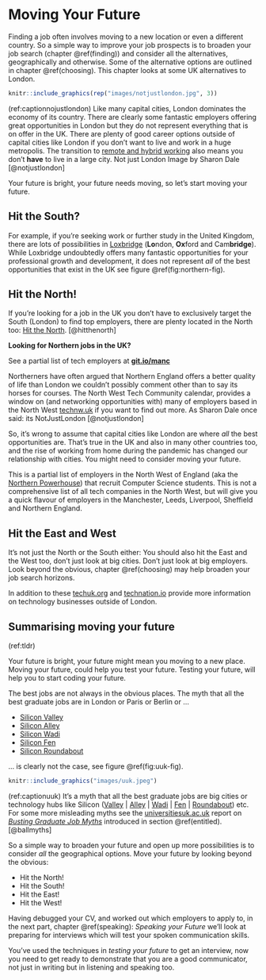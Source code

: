 # Moving Your Future {#moving}

Finding a job often involves moving to a new location or even a different country. So a simple way to improve your job prospects is to broaden your job search (chapter \@ref(finding)) and consider all the alternatives, geographically and otherwise. Some of the alternative options are outlined in chapter \@ref(choosing). This chapter looks at some UK alternatives to London.

```r
knitr::include_graphics(rep("images/notjustlondon.jpg", 3))
```

(ref:captionnojustlondon) Like many capital cities, London dominates the economy of its country. There are clearly some fantastic employers offering great opportunities in London but they do not represent everything that is on offer in the UK. There are plenty of good career options outside of capital cities like London if you don't want to live and work in a huge metropolis. The transition to [remote and hybrid working](https://en.wikipedia.org/wiki/Remote_work)  also means you don't **have** to live in a large city. Not just London Image by Sharon Dale [@notjustlondon]

Your future is bright, your future needs moving, so let's start moving your future.

## Hit the South? {#south}
For example, if you're seeking work or further study in the United Kingdom, there are lots of possibilities in [Loxbridge](https://en.wikipedia.org/wiki/Loxbridge) (**Lo**ndon, **Ox**ford and Cam**bridge**). While Loxbridge undoubtedly offers many fantastic opportunities for your professional growth and development, it does not represent *all* of the best opportunities that exist in the UK see figure \@ref(fig:northern-fig).

<!--LOxbridge is a fortified triangular castle bound London and its two most significant suburbs, Oxford and Cambridge.-->


## Hit the North! {#north}
If you're looking for a job in the UK you don't have to exclusively target the South (London) to find top employers, there are plenty located in the North too: [Hit the North](https://en.wikipedia.org/wiki/Hit_the_North). [@hitthenorth]


::: {.rmdcaution}
**Looking for Northern jobs in the UK?**

See a partial list of tech employers at **[git.io/manc](https://git.io/manc)**

<!--This list of is currently being migrated from [dullhunk/book](https://github.com/dullhunk/book) to [dullhunk/cdyf](https://github.com/dullhunk/cdyf) - in the meantime, see the list at git.io/manc)-->

:::

Northerners have often argued that Northern England offers a better quality of life than London we couldn't possibly comment other than to say its horses for courses. The North West Tech Community calendar, provides a window on (and networking opportunities with) many of employers based in the North West [technw.uk](https://technw.uk) if you want to find out more. As Sharon Dale once said: its NotJustLondon [@notjustlondon]

So, it's wrong to assume that capital cities like London are where *all* the best opportunities are. That's true in the UK and also in many other countries too, and the rise of working from home during the pandemic has changed our relationship with cities. You might need to consider moving your future.

This is a partial list of employers in the North West of England (aka the [Northern Powerhouse](https://en.wikipedia.org/wiki/Northern_Powerhouse)) that recruit Computer Science students. This is not a comprehensive list of all tech companies in the North West, but will give you a quick flavour of employers in the Manchester, Leeds, Liverpool, Sheffield and Northern England.

## Hit the East and West {#eastwest}
It's not just the North or the South either: You should also hit the East and the West too, don't just look at big cities. Don't just look at big employers. Look beyond the obvious, chapter \@ref(choosing) may help broaden your job search horizons.

In addition to these [techuk.org](https://www.techuk.org) and [technation.io](https://technation.io) provide more information on technology businesses outside of London.

## Summarising moving your future {#tldr16}
(ref:tldr)

Your future is bright, your future might mean you moving to a new place. Moving your future, could help you test your future. Testing your future, will help you to start coding your future. 

The best jobs are not always in the obvious places. The myth that all the best graduate jobs are in London or Paris or Berlin or ... 

* [Silicon Valley](https://en.wikipedia.org/wiki/Silicon_Valley)
* [Silicon Alley](https://en.wikipedia.org/wiki/Silicon_Alley)
* [Silicon Wadi](https://en.wikipedia.org/wiki/Silicon_Wadi) 
* [Silicon Fen](https://en.wikipedia.org/wiki/Silicon_Fen)
* [Silicon Roundabout](https://en.wikipedia.org/wiki/Silicon_Roundabout) 

... is clearly not the case, see figure \@ref(fig:uuk-fig).

```r
knitr::include_graphics("images/uuk.jpeg")
```
(ref:captionuuk) It's a myth that all the best graduate jobs are big cities or technology hubs like Silicon ([Valley](https://en.wikipedia.org/wiki/Silicon_Valley) | [Alley](https://en.wikipedia.org/wiki/Silicon_Alley) | [Wadi](https://en.wikipedia.org/wiki/Silicon_Wadi) | [Fen](https://en.wikipedia.org/wiki/Silicon_Fen) | [Roundabout](https://en.wikipedia.org/wiki/Silicon_Roundabout)) etc. For some more misleading myths see the [universitiesuk.ac.uk](https://www.universitiesuk.ac.uk/) report on *[Busting Graduate Job Myths](https://www.universitiesuk.ac.uk/what-we-do/policy-and-research/publications/busting-graduate-job-myths)* introduced in section \@ref(entitled). [@ballmyths]

So a simple way to broaden your future and open up more possibilities is to consider *all* the geographical options. Move your future by looking beyond the obvious:

* Hit the North!
* Hit the South!
* Hit the East!
* Hit the West!

Having debugged your CV, and worked out which employers to apply to, in the next part, chapter \@ref(speaking): *Speaking your Future* we'll look at preparing for interviews which will test your spoken communication skills. 

You've used the techniques in *testing your future* to get an interview, now you need to get ready to demonstrate that you are a good communicator, not just in writing but in listening and speaking too.

<!-- no Summarising Your Future?-->

